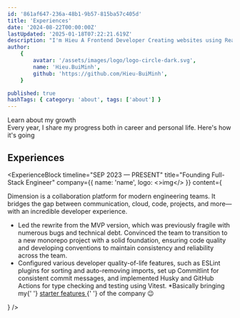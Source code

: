 ```yaml
---
id: '861af647-236a-48b1-9b57-815ba57c405d'
title: 'Experiences'
date: '2024-08-22T00:00:00Z'
lastUpdated: '2025-01-18T07:22:21.619Z'
description: "I'm Hieu A Frontend Developer Creating websites using React."
author:
    {
        avatar: '/assets/images/logo/logo-circle-dark.svg',
        name: 'Hieu.BuiMinh',
        github: 'https://github.com/Hieu-BuiMinh',
    }

published: true
hashTags: { category: 'about', tags: ['about'] }
---
```


<div>Learn about my growth</div>
<span>Every year, I share my progress both in career and personal life. Here's how it's going</span>

## Experiences

<ExperienceBlock
	timeline="SEP 2023 — PRESENT"
	title="Founding Full-Stack Engineer"
	company={{ name: 'name', logo: <>img</> }}
	content={
		<div className="mt-4 space-y-3 leading-relaxed [&>ul]:list-outside [&>ul]:list-disc [&>ul]:space-y-1.5 [&>ul]:pl-3">
			<p>
				Dimension is a collaboration platform for modern engineering teams. It bridges the gap between
				communication, cloud, code, projects, and more—with an incredible developer experience.
			</p>
			<ul>
				<li>
					Led the rewrite from the MVP version, which was previously fragile with numerous bugs and technical
					debt. Convinced the team to transition to a new monorepo project with a solid foundation, ensuring
					code quality and developing conventions to maintain consistency and reliability across the team.
				</li>
				<li>
					Configured various developer quality-of-life features, such as ESLint plugins for sorting and
					auto-removing imports, set up Commitlint for consistent commit messages, and implemented Husky and
					GitHub Actions for type checking and testing using Vitest. *Basically bringing my{' '}
					<a
						target="_blank"
						rel="noopener noreferrer"
						href="https://github.com/theodorusclarence/ts-nextjs-tailwind-starter"
						className="inline-block text-neutral-300 underline decoration-[color-mix(in_srgb,_currentColor_30%,_#171717)] transition-colors hover:decoration-current focus:decoration-current active:decoration-[color-mix(in_srgb,_currentColor_65%,_#171717)]"
					>
						starter features
					</a>{' '}
					of the company 😉
				</li>
			</ul>
		</div>
	}
/>
